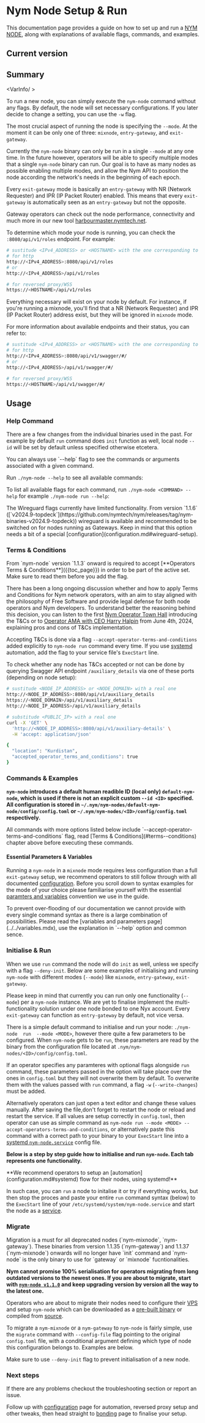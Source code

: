 
# Nym Node Setup & Run

This documentation page provides a guide on how to set up and run a [NYM NODE](../nym-node.mdx), along with explanations of available flags, commands, and examples.

## Current version

<BuildInfo />

## Summary

<VarInfo/ >

To run a new node, you can simply execute the `nym-node` command without any flags. By default, the node will set necessary configurations. If you later decide to change a setting, you can use the `-w` flag.

The most crucial aspect of running the node is specifying the `--mode`. At the moment it can be only one of three: `mixnode`, `entry-gateway`, and `exit-gateway`.

Currently the `nym-node` binary can only be run in a single `--mode` at any one time. In the future however, operators will be able to specify multiple modes that a single `nym-node` binary can run. Our goal is to have as many nodes as possible enabling multiple modes, and allow the Nym API to position the node according the network's needs in the beginning of each epoch.

Every `exit-gateway` mode is basically an `entry-gateway` with NR (Network Requester) and IPR (IP Packet Router) enabled. This means that every `exit-gateway` is automatically seen as an `entry-gateway` but not the opposite.

Gateway operators can check out the node performance, connectivity and much more in our new tool [harbourmaster.nymtech.net](https://harbourmaster.nymtech.net/).

To determine which mode your node is running, you can check the `:8080/api/v1/roles` endpoint. For example:
```sh
# sustitude <IPv4_ADDRESS> or <HOSTNAME> with the one corresponding to your node
# for http
http://<IPv4_ADDRESS>:8080/api/v1/roles
# or
http://<IPv4_ADDRESS>/api/v1/roles

# for reversed proxy/WSS
https://<HOSTNAME>/api/v1/roles
```

Everything necessary will exist on your node by default. For instance, if you're running a mixnode, you'll find that a NR (Network Requester) and IPR (IP Packet Router) address exist, but they will be ignored in `mixnode` mode.

For more information about available endpoints and their status, you can refer to:
```sh
# sustitude <IPv4_ADDRESS> or <HOSTNAME> with the one corresponding to your node
# for http
http://<IPv4_ADDRESS>:8080/api/v1/swagger/#/
# or
http://<IPv4_ADDRESS>/api/v1/swagger/#/

# for reversed proxy/WSS
https://<HOSTNAME>/api/v1/swagger/#/
```

## Usage

### Help Command

There are a few changes from the individual binaries used in the past. For example by default `run` command does `init` function as well, local node `--id` will be set by default unless specified otherwise etcetera.

<Callout type="info" emoji="ℹ️">
You can always use `--help` flag to see the commands or arguments associated with a given command.
</Callout>

Run `./nym-node --help` to see all available commands:

<NymNodeHelp />

To list all available flags for each command, run `./nym-node <COMMAND> --help` for example `./nym-node run --help`:

<AccordionTemplate name="Command output">
<NymNodeRunHelp />
</AccordionTemplate>

<Callout type="warning" emoji="⚠️">
The Wireguard flags currently have limited functionality. From version `1.1.6` ([`v2024.9-topdeck`](https://github.com/nymtech/nym/releases/tag/nym-binaries-v2024.9-topdeck)) wireguard is available and recommended to be switched on for nodes running as Gateways. Keep in mind that this option needs a bit of a special [configuration](configuration.md#wireguard-setup).
</Callout>

### Terms & Conditions

<Callout type="info" emoji="ℹ️">
From `nym-node` version `1.1.3` onward is required to accept [**Operators Terms & Conditions**]({{toc_page}}) in order to be part of the active set. Make sure to read them before you add the flag.
</Callout>

There has been a long ongoing discussion whether and how to apply Terms and Conditions for Nym network operators, with an aim to stay aligned with the philosophy of Free Software and provide legal defense for both node operators and Nym developers. To understand better the reasoning behind this decision, you can listen to the first [Nym Operator Town Hall](https://www.youtube.com/live/7hwb8bAZIuc?si=3mQ2ed7AyUA1SsCp&t=915) introducing the T&Cs or to [Operator AMA with CEO Harry Halpin](https://www.youtube.com/watch?v=yIN-zYQw0I0) from June 4th, 2024, explaining pros and cons of T&Cs implementation.

Accepting T&Cs is done via a flag `--accept-operator-terms-and-conditions` added explicitly to `nym-node run` command every time. If you use [systemd](configuration.md#systemd) automation, add the flag to your service file's `ExecStart` line.

To check whether any node has T&Cs accepted or not can be done by querying Swagger API endpoint `/auxiliary_details` via one of these ports (depending on node setup):
```sh
# sustitude <NODE_IP_ADDRESS> or <NODE_DOMAIN> with a real one
http://<NODE_IP_ADDRESS>:8080/api/v1/auxiliary_details
https://<NODE_DOMAIN>/api/v1/auxiliary_details
http://<NODE_IP_ADDRESS>/api/v1/auxiliary_details
```

```sh
# substitude <PUBLIC_IP> with a real one
curl -X 'GET' \
  'http://<NODE_IP_ADDRESS>:8080/api/v1/auxiliary-details' \
  -H 'accept: application/json'

{
  "location": "Kurdistan",
  "accepted_operator_terms_and_conditions": true
}
```

### Commands & Examples

**`nym-node` introduces a default human readible ID (local only) `default-nym-node`, which is used if there is not an explicit custom `--id <ID>` specified. All configuration is stored in `~/.nym/nym-nodes/default-nym-node/config/config.toml` or `~/.nym/nym-nodes/<ID>/config/config.toml` respectively.**

<Callout type="info" emoji="ℹ️">
All commands with more options listed below include `--accept-operator-terms-and-conditions` flag, read [Terms & Conditions](#terms--conditions) chapter above before executing these commands.
</Callout>

#### Essential Parameters & Variables

Running a `nym-node` in a `mixnode` mode requires less configuration than a full `exit-gateway` setup, we recommend operators to still follow through with all documented [configuration](configuration.md). Before you scroll down to syntax examples for the mode of your choice please familiarise yourself with the essential [paramters and variables](../../variables.mdx) convention we use in the guide.

<Callout>
To prevent over-flooding of our documentation we cannot provide with every single command syntax as there is a large combination of possibilities. Please read the [variables and parameters page](../../variables.mdx), use the explanation in `--help` option and common sence.
</Callout>


### Initialise & Run

When we use `run` command the node will do `init` as well, unless we specify with a flag `--deny-init`. Below are some examples of initialising and running `nym-node` with different modes (`--mode`) like `mixnode`, `entry-gateway`, `exit-gateway`.

Please keep in mind that currently you can run only one functionality (`--mode`) per a `nym-node` instance. We are yet to finalise implement the multi-functionality solution under one node bonded to one Nyx account. Every `exit-gateway` can function as `entry-gateway` by default, not vice versa.

There is a simple default command to initialise and run your node: `./nym-node  run  --mode <MODE>`, however there quite a few parameters to be configured. When `nym-node` gets to be `run`, these parameters are read by the binary from the configuration file located at `.nym/nym-nodes/<ID>/config/config.toml`.

If an operator specifies any paramteres with optional flags alongside `run` command, these parameters passed in the option will take place over the ones in `config.toml` but they will not overwrite them by default. To overwrite them with the values passed with `run` command, a flag `-w` (`--write-changes`)  must be added.

Alternatively operators can just open a text editor and change these values manually. After saving the file,don't forget to restart the node or reload and restart the service. If all values are setup correctly in `config.toml`, then operator can use as simple command as `nym-node run --mode <MODE> --accept-operators-terms-and-conditions`, or alternatively paste this command with a correct path to your binary to your `ExecStart` line into a [systemd `nym-node.service`](configuration.md#systemd) config file.

**Below is a step by step guide how to initialise and run `nym-node`. Each tab represents one functionality.**

<RunTabs />

<Callout>
**We recommend operators to setup an [automation](configuration.md#systemd) flow for their nodes, using systemd!**

In such case, you can `run` a node to initalise it or try if everything works, but then stop the proces and paste your entire `run` command syntax (below) to the `ExecStart` line of your `/etc/systemd/system/nym-node.service` and start the node as a [service](configuration.md#following-steps-for-nym-nodes-running-as-systemd-service).
</Callout>

### Migrate

<Callout type="warning">
Migration is a must for all deprecated nodes (`nym-mixnode`, `nym-gateway`). These binaries from version 1.1.35 (`nym-gateway`) and 1.1.37 (`nym-mixnode`) onwards will no longer have `init` command and `nym-node` is the only binary to use for `gateway` or `mixnode` fucntionalities.

**Nym cannot promise 100% serialisation for operators migrating from long outdated versions to the newest ones. If you are about to migrate, start with  [`nym-node v1.1.0`](https://github.com/nymtech/nym/releases/tag/nym-binaries-v2024.3-eclipse) and keep upgrading version by version all the way to the latest one.**
</Callout>

Operators who are about to migrate their nodes need to configure their [VPS](vps-setup.md) and setup `nym-node` which can be downloaded as a [pre-built binary](../binaries/pre-built-binaries.md) or compiled from [source](../binaries/building-nym.md).

To migrate a `nym-mixnode` or a `nym-gateway` to `nym-node` is fairly simple, use the `migrate` command with `--config-file` flag pointing to the original `config.toml` file, with a conditional argument defining which type of node this configuration belongs to. Examples are below.

Make sure to use `--deny-init` flag to prevent initialisation of a new node.

<MigrateTabs />

### Next steps

If there are any problems checkout the troubleshooting section or report an issue.

Follow up with [configuration](configuration.mdx) page for automation, reversed proxy setup and other tweaks, then head straight to [bonding](bonding.mdx) page to finalise your setup.
